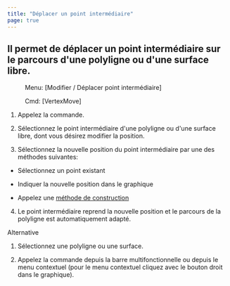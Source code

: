 ```yaml
---
title: "Déplacer un point intermédiaire"
page: true
---
```

## Il permet de d&#233;placer un point interm&#233;diaire sur le parcours d&#39;une polyligne ou d&#39;une surface libre.
 <Menu> Menu: [Modifier / Déplacer point intermédiaire] </Menu> 
 <Menu> Cmd: [VertexMove] </Menu> 


1. Appelez la commande.

2. S&#233;lectionnez le point interm&#233;diaire d&#39;une polyligne ou d&#39;une surface libre, dont vous d&#233;sirez modifier la position.

3. S&#233;lectionnez la nouvelle position du point interm&#233;diaire par une des m&#233;thodes suivantes:

- S&#233;lectionnez un point existant

- Indiquer la nouvelle position dans le graphique

- Appelez une 
[m&#233;thode de construction](../konstruktion/allgemein)



4. Le point interm&#233;diaire reprend la nouvelle position et le parcours de la polyligne est automatiquement adapt&#233;. 




Alternative


1. S&#233;lectionnez une polyligne ou une surface.

2. Appelez la commande depuis la barre multifonctionnelle ou depuis le menu contextuel (pour le menu contextuel cliquez avec le bouton droit dans le graphique).




